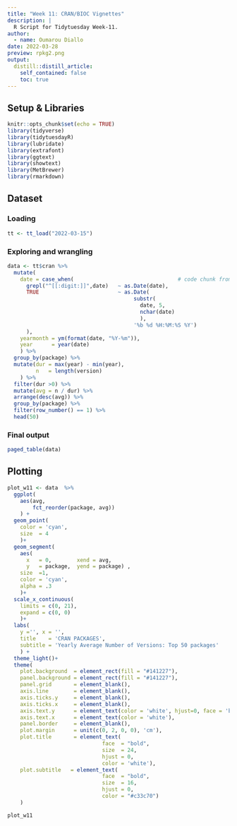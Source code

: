 ```yaml
---
title: "Week 11: CRAN/BIOC Vignettes"
description: |
  R Script for Tidytuesday Week-11.
author:
  - name: Oumarou Diallo
date: 2022-03-28
preview: rpkg2.png
output:
  distill::distill_article:
    self_contained: false
    toc: true
---
```


## Setup & Libraries

```r
knitr::opts_chunk$set(echo = TRUE)
library(tidyverse)
library(tidytuesdayR)
library(lubridate)
library(extrafont)
library(ggtext)
library(showtext)
library(MetBrewer)
library(rmarkdown)
```

## Dataset

### Loading

```r
tt <- tt_load("2022-03-15")
```


### Exploring and wrangling 

```r
data <- tt$cran %>%
  mutate(
    date = case_when(                                 # code chunk from @tanya_shapiro
      grepl("^[[:digit:]]",date)   ~ as.Date(date), 
      TRUE                         ~ as.Date(
                                        substr(
                                          date, 5, 
                                          nchar(date)
                                          ), 
                                        '%b %d %H:%M:%S %Y')  
      ),
    yearmonth = ym(format(date, "%Y-%m")),
    year      = year(date)
    ) %>% 
  group_by(package) %>% 
  mutate(dur = max(year) - min(year),
         n   = length(version)
    ) %>% 
  filter(dur >0) %>% 
  mutate(avg = n / dur) %>% 
  arrange(desc(avg)) %>% 
  group_by(package) %>% 
  filter(row_number() == 1) %>% 
  head(50)

```

### Final output

```r
paged_table(data)
```


## Plotting

```r
plot_w11 <- data  %>% 
  ggplot(
    aes(avg, 
        fct_reorder(package, avg))
    ) +
  geom_point(
    color = 'cyan', 
    size  = 4
    )+
  geom_segment(
    aes(
      x   = 0,        xend = avg, 
      y   = package,  yend = package) , 
    size  =1, 
    color = 'cyan', 
    alpha = .3
    )+
  scale_x_continuous(
    limits = c(0, 21), 
    expand = c(0, 0)
    )+
  labs(
    y ='', x = '',
    title    = 'CRAN PACKAGES',
    subtitle = 'Yearly Average Number of Versions: Top 50 packages'
    ) +
  theme_light()+
  theme(
    plot.background  = element_rect(fill = "#141227"),
    panel.background = element_rect(fill = "#141227"),
    panel.grid       = element_blank(),
    axis.line        = element_blank(),
    axis.ticks.y     = element_blank(),
    axis.ticks.x     = element_blank(),
    axis.text.y      = element_text(color = 'white', hjust=0, face = 'bold'),
    axis.text.x      = element_text(color = 'white'),
    panel.border     = element_blank(),
    plot.margin      = unit(c(0, 2, 0, 0), 'cm'),
    plot.title       = element_text(
                              face  = "bold",
                              size  = 24, 
                              hjust = 0, 
                              color = 'white'),
    plot.subtitle   = element_text(
                              face  = "bold",
                              size  = 16, 
                              hjust = 0, 
                              color = "#c33c70")
    )

plot_w11
```

